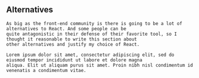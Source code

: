 
<Content>
    <h2 className="subtitle">Alternatives</h2>

    As big as the front-end community is there is going to be a lot of alternatives to React. And some people can be
    quite antagonistic in their defense of their favorite tool, so I thought it reasonable to write this section about
    other alternatives and justify my choice of React.

    Lorem ipsum dolor sit amet, consectetur adipiscing elit, sed do eiusmod tempor incididunt ut labore et dolore magna
    aliqua. Elit ut aliquam purus sit amet. Proin nibh nisl condimentum id venenatis a condimentum vitae.
</Content>
